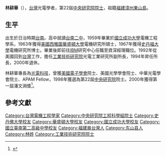 {{primarysources|time=2009-07-24T08:33:42+00:00}}
'''林耕華'''（{{bd|1938年|1月11日|||}}），[[台灣|台灣]]光電學者，第22屆[[中央研究院院士|中央研究院院士]]，祖籍[[福建|福建]][[漳州|漳州]][[東山島|東山島]]。

== 生平 ==
出生於日治時期[[台南|台南]]。高中就讀[[台南二中|台南二中]]，1959年畢業於[[國立成功大學|國立成功大學]]電機工程學系，1963年獲得[[美國|美國]][[西雅圖|西雅圖]][[華盛頓大學|華盛頓大學]]電機研究所碩士，1967年獲得[[史丹福大學|史丹福大學]]電機研究所博士。畢業後即前往[[IBM|IBM]]研究中心任職至資深經理職位。1992年從美國回到[[台灣|台灣]]工作，擔任[[工業技術研究院|工業技術研究院]]光電工業研究所副所長，1994年昇任所長，2000年退休。

林耕華專長為[[光電科技|光電科技]]，曾獲[[美國電子學會|美國電子學會]]院士、美國光學學會院士、中華光電學會院士、APAM Fellow，1998年獲選為第22屆[[中央研究院|中央研究院]]院士。2000年獲得第一屆潘文淵獎<ref>{{Cite web |url=https://db1n.sinica.edu.tw/textdb/ioconas/02.php?func=22&_op=%3FID%3AM082 |title=中央研究院院士基本資料查詢 |access-date=2021-12-31 |archive-date=2018-12-15 |archive-url=https://web.archive.org/web/20181215070143/https://db1n.sinica.edu.tw/textdb/ioconas/02.php?func=22&_op=%3FID%3AM082 |dead-url=no }}</ref>。

==參考文獻==
<div style="font-size:small">
<references/>
</div>

{{中央研究院第二十二届院士}}

{{DEFAULTSORT: Lin}}
[[Category:台灣電機工程學家|Category:台灣電機工程學家]]
[[Category:中央研究院工程科學組院士|Category:中央研究院工程科學組院士]]
[[Category:史丹佛大學校友|Category:史丹佛大學校友]]
[[Category:華盛頓大學校友|Category:華盛頓大學校友]]
[[Category:國立成功大學校友|Category:國立成功大學校友]]
[[Category:國立臺南第二高級中學校友|Category:國立臺南第二高級中學校友]]
[[Category:福建裔台灣人|Category:福建裔台灣人]]
[[Category:东山县人|Category:东山县人]]
[[Category:林姓|Category:林姓]]
[[Category:工業技術研究院院士|Category:工業技術研究院院士]]